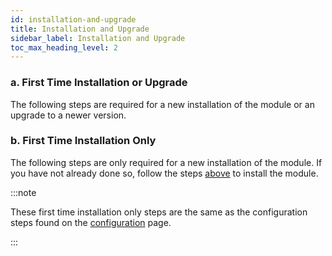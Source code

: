 ```yaml
---
id: installation-and-upgrade
title: Installation and Upgrade
sidebar_label: Installation and Upgrade
toc_max_heading_level: 2
---
```



### a. First Time Installation or Upgrade

The following steps are required for a new installation of the module or an upgrade to a newer version.

<InstallationOrUpgradePartial />

### b. First Time Installation Only

The following steps are only required for a new installation of the module.
If you have not already done so, follow the steps [above](#a-first-time-installation-or-upgrade) to install the module.

:::note

These first time installation only steps are the same as the configuration steps found on
the [configuration](./03-CONFIGURATION.mdx) page.

:::

<ConfigurationPartial />